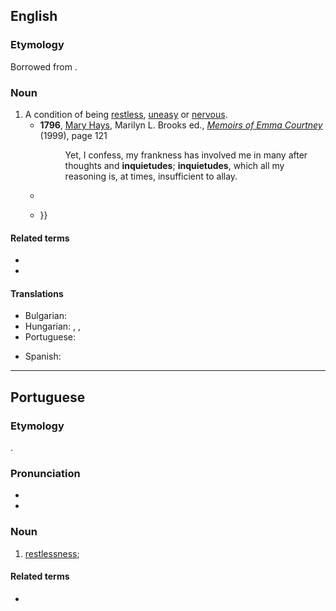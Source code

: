 {{also|inquiétude}}
==English==

===Etymology===
Borrowed from {{bor|en|la|inquietudo}}.

===Noun===
{{en-noun|~}}

# A condition of being [[restless]], [[uneasy]] or [[nervous]].
#* '''1796''', [[w:Mary Hays|Mary Hays]], Marilyn L. Brooks ed., ''[[w:Memoirs of Emma Courtney|Memoirs of Emma Courtney]]'' (1999), page 121
#*: Yet, I confess, my frankness has involved me in many after thoughts and '''inquietudes'''; '''inquietudes''', which all my reasoning is, at times, insufficient to allay.
#* {{RQ:Austen Emma|III|12|text=The consciousness of having done amiss, had exposed her to a thousand '''inquietudes''', and made her captious and irritable to a degree that must have been—that had been—hard for him to bear.}}
#* {{quote-book|en|1830|{{w|Mary Shelley}}|{{w|The Fortunes of Perkin Warbeck}}|volume=I|url=http://catalog.hathitrust.org/Record/001024453|text=Even as he spoke, steps were heard near the apartment; and while the eyes of both were turned with '''inquietude''' on the expected intruder, Lord Lovel entered {{...}}}}

====Related terms====
* {{l|en|inquiet}}
* {{l|en|quietude}}

====Translations====
{{trans-top|the condition of being restless, uneasy or nervous}}
* Bulgarian: {{t+|bg|безпокойство|n}}
* Hungarian: {{t+|hu|nyugtalanság}}, {{t+|hu|izgatottság}}, {{t+|hu|izgalom}}
* Portuguese: {{t+|pt|inquietude}}
{{trans-mid}}
* Spanish: {{t+|es|inquietud|f}}
{{trans-bottom}}

----

==Portuguese==

===Etymology===
{{lbor|pt|la|inquiētūdō}}.

===Pronunciation===
{{pt-IPA}}
* {{rhymes|pt|ud͡ʒi|q1=Brazil|udɨ|q2=Portugal|s=5}}
* {{hyph|pt|in|qui|e|tu|de}}

===Noun===
{{pt-noun|f}}

# [[restlessness]]; {{l|en|inquietude}} {{gloss|state or condition of being restless}}
#: {{syn|pt|inquietação}}

====Related terms====
* {{l|pt|inquietar}}